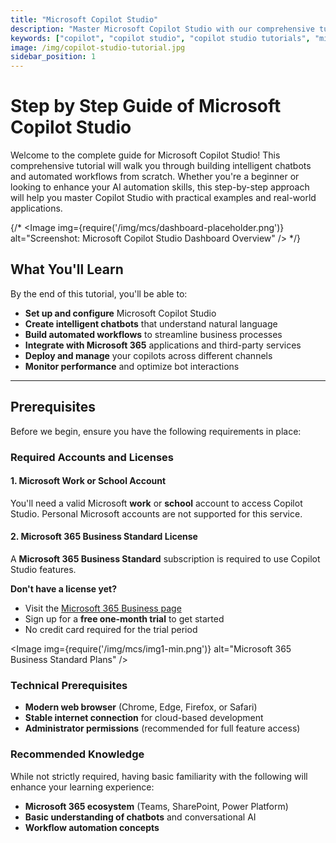 ```yaml
---
title: "Microsoft Copilot Studio"
description: "Master Microsoft Copilot Studio with our comprehensive tutorial. Build intelligent chatbots and automate business processes easily."
keywords: ["copilot", "copilot studio", "copilot studio tutorials", "microsoft chatbot", "ai automation"]
image: /img/copilot-studio-tutorial.jpg
sidebar_position: 1
---
```



# Step by Step Guide of Microsoft Copilot Studio

Welcome to the complete guide for Microsoft Copilot Studio! This comprehensive tutorial will walk you through building intelligent chatbots and automated workflows from scratch. Whether you're a beginner or looking to enhance your AI automation skills, this step-by-step approach will help you master Copilot Studio with practical examples and real-world applications.

{/* <Image img={require('/img/mcs/dashboard-placeholder.png')} alt="Screenshot: Microsoft Copilot Studio Dashboard Overview" /> */}

## What You'll Learn

By the end of this tutorial, you'll be able to:

- **Set up and configure** Microsoft Copilot Studio
- **Create intelligent chatbots** that understand natural language
- **Build automated workflows** to streamline business processes
- **Integrate with Microsoft 365** applications and third-party services
- **Deploy and manage** your copilots across different channels
- **Monitor performance** and optimize bot interactions

---

## Prerequisites

Before we begin, ensure you have the following requirements in place:

### Required Accounts and Licenses

#### 1. Microsoft Work or School Account
You'll need a valid Microsoft **work** or **school** account to access Copilot Studio. Personal Microsoft accounts are not supported for this service.

#### 2. Microsoft 365 Business Standard License
A **Microsoft 365 Business Standard** subscription is required to use Copilot Studio features.

**Don't have a license yet?**
- Visit the [Microsoft 365 Business page](https://www.microsoft.com/en-in/microsoft-365/business)
- Sign up for a **free one-month trial** to get started
- No credit card required for the trial period

<Image img={require('/img/mcs/img1-min.png')} alt="Microsoft 365 Business Standard Plans" />

### Technical Prerequisites

- **Modern web browser** (Chrome, Edge, Firefox, or Safari)
- **Stable internet connection** for cloud-based development
- **Administrator permissions** (recommended for full feature access)

### Recommended Knowledge

While not strictly required, having basic familiarity with the following will enhance your learning experience:

- **Microsoft 365 ecosystem** (Teams, SharePoint, Power Platform)
- **Basic understanding of chatbots** and conversational AI
- **Workflow automation concepts**
